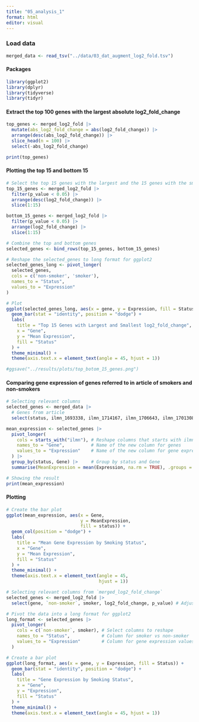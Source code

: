 ```yaml
---
title: "05_analysis_1"
format: html
editor: visual
---
```


### Load data

```r
merged_data <- read_tsv("../data/03_dat_augment_log2_fold.tsv")
```

#### Packages

```r
library(ggplot2)
library(dplyr)
library(tidyverse)
library(tidyr)
```

#### Extract the top 100 genes with the largest absolute log2_fold_change

```r
top_genes <- merged_log2_fold |>
  mutate(abs_log2_fold_change = abs(log2_fold_change)) |> 
  arrange(desc(abs_log2_fold_change)) |>
  slice_head(n = 100) |>
  select(-abs_log2_fold_change) 

print(top_genes)

```

#### Plotting the top 15 and bottom 15

```r
# Select the top 15 genes with the largest and the 15 genes with the smallest
top_15_genes <- merged_log2_fold |>
  filter(p_value < 0.05) |> 
  arrange(desc(log2_fold_change)) |>
  slice(1:15)

bottom_15_genes <- merged_log2_fold |>
  filter(p_value < 0.05) |> 
  arrange(log2_fold_change) |>
  slice(1:15)

# Combine the top and bottom genes
selected_genes <- bind_rows(top_15_genes, bottom_15_genes)

# Reshape the selected_genes to long format for ggplot2
selected_genes_long <- pivot_longer(
  selected_genes, 
  cols = c('non-smoker', 'smoker'), 
  names_to = "Status", 
  values_to = "Expression"
)

# Plot
ggplot(selected_genes_long, aes(x = gene, y = Expression, fill = Status)) +
  geom_bar(stat = "identity", position = "dodge") +
  labs(
    title = "Top 15 Genes with Largest and Smallest log2_fold_change",
    x = "Gene",
    y = "Mean Expression",
    fill = "Status"
  ) +
  theme_minimal() +
  theme(axis.text.x = element_text(angle = 45, hjust = 1))

#ggsave("../results/plots/top_botom_15_genes.png")


```

#### Comparing gene expression of genes referred to in article of smokers and non-smokers

```r
# Selecting relevant columns
selected_genes <- merged_data |> 
  # Genes from article
  select(status, ilmn_1693338, ilmn_1714167, ilmn_1706643, ilmn_1701308, ilmn_1785272, ilmn_1717163, ilmn_1805543, ilmn_1779558)

mean_expression <- selected_genes |> 
  pivot_longer(
    cols = starts_with("ilmn"), # Reshape columns that starts with ilmn
    names_to = "Gene",          # Name of the new column for genes
    values_to = "Expression"    # Name of the new column for gene expressions
  ) |> 
  group_by(status, Gene) |>     # Group by status and Gene
  summarise(MeanExpression = mean(Expression, na.rm = TRUE), .groups = "drop")

# Showing the result
print(mean_expression)
```

#### Plotting

```r
# Create the bar plot
ggplot(mean_expression, aes(x = Gene, 
                            y = MeanExpression, 
                            fill = status)) +
  geom_col(position = "dodge") +
  labs(
    title = "Mean Gene Expression by Smoking Status",
    x = "Gene",
    y = "Mean Expression",
    fill = "Status"
  ) +
  theme_minimal() +
  theme(axis.text.x = element_text(angle = 45, 
                                   hjust = 1))

```

```r
# Selecting relevant columns from `merged_log2_fold_change`
selected_genes <- merged_log2_fold |> 
  select(gene, `non-smoker`, smoker, log2_fold_change, p_value) # Adjust columns as needed

# Pivot the data into a long format for ggplot2
long_format <- selected_genes |> 
  pivot_longer(
    cols = c(`non-smoker`, smoker), # Select columns to reshape
    names_to = "Status",            # Column for smoker vs non-smoker
    values_to = "Expression"        # Column for gene expression values
  )

# Create a bar plot
ggplot(long_format, aes(x = gene, y = Expression, fill = Status)) +
  geom_bar(stat = "identity", position = "dodge") +
  labs(
    title = "Gene Expression by Smoking Status",
    x = "Gene",
    y = "Expression",
    fill = "Status"
  ) +
  theme_minimal() +
  theme(axis.text.x = element_text(angle = 45, hjust = 1))

```
